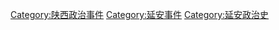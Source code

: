 [[Category:陕西政治事件|Category:陕西政治事件]]
[[Category:延安事件|Category:延安事件]]
[[Category:延安政治史|Category:延安政治史]]
